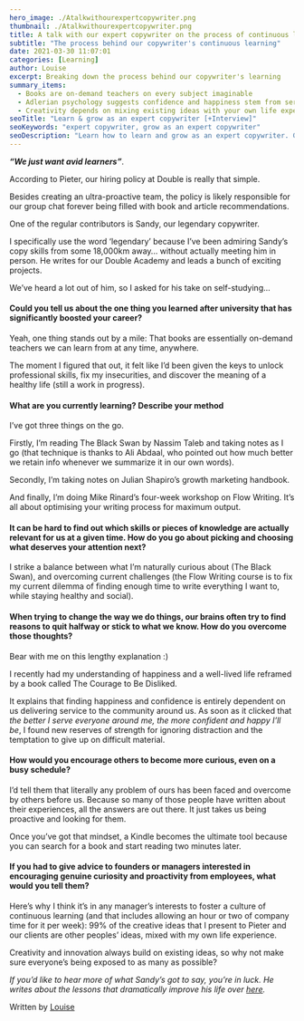 ```yaml
---
hero_image: ./Atalkwithourexpertcopywriter.png
thumbnail: ./Atalkwithourexpertcopywriter.png
title: A talk with our expert copywriter on the process of continuous learning
subtitle: "The process behind our copywriter's continuous learning"
date: 2021-03-30 11:07:01
categories: [Learning]
author: Louise
excerpt: Breaking down the process behind our copywriter's learning
summary_items:
  - Books are on-demand teachers on every subject imaginable
  - Adlerian psychology suggests confidence and happiness stem from serving other people
  - Creativity depends on mixing existing ideas with your own life experience
seoTitle: "Learn & grow as an expert copywriter [+Interview]"
seoKeywords: "expert copywriter, grow as an expert copywriter"
seoDescription: "Learn how to learn and grow as an expert copywriter. Gain insights from this conversation between Louise and our expert copywriter Sandy on his process."
---
```


**_“We just want avid learners”_**.

According to Pieter, our hiring policy at Double is really that simple.

Besides creating an ultra-proactive team, the policy is likely responsible for our group chat forever being filled with book and article recommendations.

One of the regular contributors is Sandy, our legendary copywriter.

I specifically use the word ‘legendary’ because I’ve been admiring Sandy’s copy skills from some 18,000km away… without actually meeting him in person. He writes for our Double Academy and leads a bunch of exciting projects.

We’ve heard a lot out of him, so I asked for his take on self-studying...

#### **Could you tell us about the one thing you learned after university that has significantly boosted your career?**

Yeah, one thing stands out by a mile: That books are essentially on-demand teachers we can learn from at any time, anywhere.

The moment I figured that out, it felt like I’d been given the keys to unlock professional skills, fix my insecurities, and discover the meaning of a healthy life (still a work in progress).

#### **What are you currently learning? Describe your method**

I’ve got three things on the go.

Firstly, I’m reading The Black Swan by Nassim Taleb and taking notes as I go (that technique is thanks to Ali Abdaal, who pointed out how much better we retain info whenever we summarize it in our own words).

Secondly, I’m taking notes on Julian Shapiro’s growth marketing handbook.

And finally, I’m doing Mike Rinard’s four-week workshop on Flow Writing. It’s all about optimising your writing process for maximum output.

#### **It can be hard to find out which skills or pieces of knowledge are actually relevant for us at a given time. How do you go about picking and choosing what deserves your attention next?**

I strike a balance between what I’m naturally curious about (The Black Swan), and overcoming current challenges (the Flow Writing course is to fix my current dilemma of finding enough time to write everything I want to, while staying healthy and social).

#### **When trying to change the way we do things, our brains often try to find reasons to quit halfway or stick to what we know. How do you overcome those thoughts?**

Bear with me on this lengthy explanation :)

I recently had my understanding of happiness and a well-lived life reframed by a book called The Courage to Be Disliked.

It explains that finding happiness and confidence is entirely dependent on us delivering service to the community around us. As soon as it clicked that _the better I serve everyone around me, the more confident and happy I’ll be_, I found new reserves of strength for ignoring distraction and the temptation to give up on difficult material.

#### **How would you encourage others to become more curious, even on a busy schedule?**

I’d tell them that literally any problem of ours has been faced and overcome by others before us. Because so many of those people have written about their experiences, all the answers are out there. It just takes us being proactive and looking for them.

Once you’ve got that mindset, a Kindle becomes the ultimate tool because you can search for a book and start reading two minutes later.

#### **If you had to give advice to founders or managers interested in encouraging genuine curiosity and proactivity from employees, what would you tell them?**

Here’s why I think it’s in any manager’s interests to foster a culture of continuous learning (and that includes allowing an hour or two of company time for it per week): 99% of the creative ideas that I present to Pieter and our clients are other peoples’ ideas, mixed with my own life experience.

Creativity and innovation always build on existing ideas, so why not make sure everyone’s being exposed to as many as possible?

_If you’d like to hear more of what Sandy’s got to say, you’re in luck. He writes about the lessons that dramatically improve his life over [here](https://subscribe.sandyradburnd.com/)._

Written by [Louise](https://www.linkedin.com/in/louise-de-sadeleer/)
